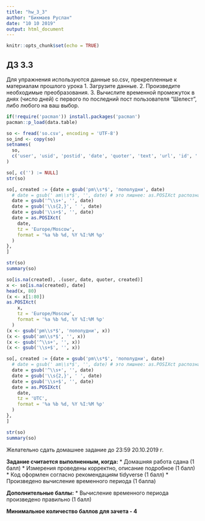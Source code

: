 ```yaml
---
title: "hw_3_3"
author: "Бикмаев Руслан"
date: "10 10 2019"
output: html_document
---
```


```r
knitr::opts_chunk$set(echo = TRUE)
```
## ДЗ 3.3

 Для упражнения используются  данные so.csv, прекрепленные к материалам прошлого урока
1. Загрузите данные.
2. Произведите необходимые преобразования.
3. Вычислите временной промежуток в днях (число дней) с первого по последний пост пользователя "Шелест", либо любого на ваш выбор.

```r
if(!require('pacman')) install.packages('pacman')
pacman::p_load(data.table)
```

```r
so <- fread('so.csv', encoding = 'UTF-8')
so_ind <- copy(so)
setnames(
  so,
  c('user', 'usid', 'postid', 'date', 'quoter', 'text', 'url', 'id', '')
)

so[, c('') := NULL]
str(so)
```

```r
so[, created := {date = gsub('pm\\s*$', 'пополудни', date)
  # date = gsub(' am\\s*$', '', date) # это лишнее: as.POSIXct распознает "am"
  date = gsub('^\\s+', '', date)
  date = gsub('\\s{2,}', ' ', date)
  date = gsub('\\s+$', '', date)
  date = as.POSIXct(
    date,
    tz = 'Europe/Moscow',
    format = '%a %b %d, %Y %I:%M %p'
  )
},
]

str(so)
summary(so)

so[is.na(created), .(user, date, quoter, created)]
x <- so[is.na(created), date]
head(x, 80)
(x <- x[1:80])
as.POSIXct(
    x,
    tz = 'Europe/Moscow',
    format = '%a %b %d, %Y %I:%M %p'
  )
(x <- gsub('pm\\s*$', 'пополудни', x))
(x <- gsub('am\\s*$', '', x))
(x <- gsub('^\\s+', '', x))
(x <- gsub('\\s+$', '', x))
```

```r
so[, created := {date = gsub('pm\\s*$', 'пополудни', date)
  # date = gsub(' am\\s*$', '', date) # это лишнее: as.POSIXct распознает "am"
  date = gsub('^\\s+', '', date)
  date = gsub('\\s{2,}', ' ', date)
  date = gsub('\\s+$', '', date)
  date = as.POSIXct(
    date,
    tz = 'UTC',
    format = '%a %b %d, %Y %I:%M %p'
  )
},
]

str(so)
summary(so)
```

Желательно сдать домашнее задание до 23:59 20.10.2019 г.

**Задание считается выполненным, когда:**
 * Домашняя работа сдана (1 балл)
 * Измерения проведены корректно, описание подробное (1 балл)
 * Код оформлен согласно рекомендациям tidyverse (1 балл)
 * Произведено вычисление временного периода (1 балла)
 

**Дополнительные баллы:**
* Вычисление временного периода произведено  правильно (1 балл) 
 
**Минимальное количество баллов для зачета - 4**

